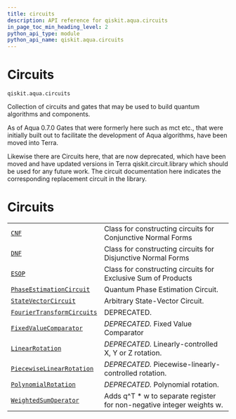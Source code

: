 ```yaml
---
title: circuits
description: API reference for qiskit.aqua.circuits
in_page_toc_min_heading_level: 2
python_api_type: module
python_api_name: qiskit.aqua.circuits
---
```


<span id="module-qiskit.aqua.circuits" />

<span id="qiskit-aqua-circuits" />

# Circuits

`qiskit.aqua.circuits`

Collection of circuits and gates that may be used to build quantum algorithms and components.

<Admonition title="Note" type="note">
  As of Aqua 0.7.0 Gates that were formerly here such as mct etc., that were initially built out to facilitate the development of Aqua algorithms, have been moved into Terra.

  Likewise there are Circuits here, that are now deprecated, which have been moved and have updated versions in Terra qiskit.circuit.library which should be used for any future work. The circuit documentation here indicates the corresponding replacement circuit in the library.
</Admonition>

# Circuits

|                                                                                                                             |                                                                        |
| --------------------------------------------------------------------------------------------------------------------------- | ---------------------------------------------------------------------- |
| [`CNF`](qiskit.aqua.circuits.CNF "qiskit.aqua.circuits.CNF")                                                                | Class for constructing circuits for Conjunctive Normal Forms           |
| [`DNF`](qiskit.aqua.circuits.DNF "qiskit.aqua.circuits.DNF")                                                                | Class for constructing circuits for Disjunctive Normal Forms           |
| [`ESOP`](qiskit.aqua.circuits.ESOP "qiskit.aqua.circuits.ESOP")                                                             | Class for constructing circuits for Exclusive Sum of Products          |
| [`PhaseEstimationCircuit`](qiskit.aqua.circuits.PhaseEstimationCircuit "qiskit.aqua.circuits.PhaseEstimationCircuit")       | Quantum Phase Estimation Circuit.                                      |
| [`StateVectorCircuit`](qiskit.aqua.circuits.StateVectorCircuit "qiskit.aqua.circuits.StateVectorCircuit")                   | Arbitrary State-Vector Circuit.                                        |
| [`FourierTransformCircuits`](qiskit.aqua.circuits.FourierTransformCircuits "qiskit.aqua.circuits.FourierTransformCircuits") | DEPRECATED.                                                            |
| [`FixedValueComparator`](qiskit.aqua.circuits.FixedValueComparator "qiskit.aqua.circuits.FixedValueComparator")             | *DEPRECATED.* Fixed Value Comparator                                   |
| [`LinearRotation`](qiskit.aqua.circuits.LinearRotation "qiskit.aqua.circuits.LinearRotation")                               | *DEPRECATED.* Linearly-controlled X, Y or Z rotation.                  |
| [`PiecewiseLinearRotation`](qiskit.aqua.circuits.PiecewiseLinearRotation "qiskit.aqua.circuits.PiecewiseLinearRotation")    | *DEPRECATED.* Piecewise-linearly-controlled rotation.                  |
| [`PolynomialRotation`](qiskit.aqua.circuits.PolynomialRotation "qiskit.aqua.circuits.PolynomialRotation")                   | *DEPRECATED.* Polynomial rotation.                                     |
| [`WeightedSumOperator`](qiskit.aqua.circuits.WeightedSumOperator "qiskit.aqua.circuits.WeightedSumOperator")                | Adds q^T \* w to separate register for non-negative integer weights w. |

